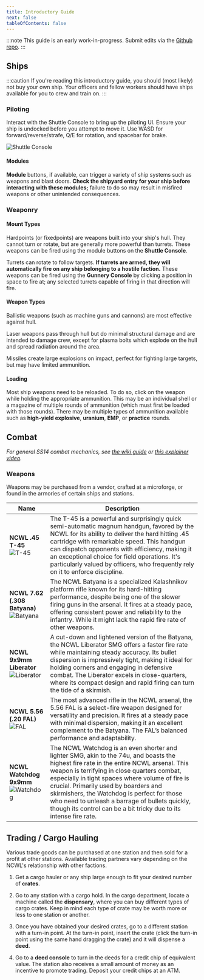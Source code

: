 ```yaml
---
title: Introductory Guide
next: false
tableOfContents: false
---
```


:::note
This guide is an early work-in-progress. Submit edits via the [Github repo](https://github.com/WreakHavocOnTheMiddleClass/ncwl-docs/).
:::



<Tabs>

  <TabItem label="Ships" icon="information">

  ## Ships

  :::caution
  If you're reading this introductory guide, you should (most likely) not buy your own ship. Your officers and fellow workers should have ships available for you to crew and train on.
  :::

  ### Piloting

  Interact with the Shuttle Console to bring up the piloting UI. Ensure your ship is undocked before you attempt to move it. Use WASD for forward/reverse/strafe, Q/E for rotation, and spacebar for brake.

  ![Shuttle Console](../../assets/images/shuttle-console.png)

  #### Modules

  **Module** buttons, if available, can trigger a variety of ship systems such as weapons and blast doors. **Check the shipyard entry for your ship before interacting with these modules;** failure to do so may result in misfired weapons or other unintended consequences.

  ### Weaponry

  #### Mount Types

  Hardpoints (or fixedpoints) are weapons built into your ship's hull. They cannot turn or rotate, but are generally more powerful than turrets. These weapons can be fired using the module buttons on the **Shuttle Console**.

  Turrets can rotate to follow targets. **If turrets are armed, they will automatically fire on any ship belonging to a hostile faction.** These weapons can be fired using the **Gunnery Console** by clicking a position in space to fire at; any selected turrets capable of firing in that direction will fire.

  #### Weapon Types 

  Ballistic weapons (such as machine guns and cannons) are most effective against hull.

  Laser weapons pass through hull but do minimal structural damage and are intended to damage crew, except for plasma bolts which explode on the hull and spread radiation around the area.

  Missiles create large explosions on impact, perfect for fighting large targets, but may have limited ammunition.

  #### Loading

  Most ship weapons need to be reloaded. To do so, click on the weapon while holding the appropriate ammunition. This may be an individual shell or a magazine of multiple rounds of ammunition (which must first be loaded with those rounds). There may be multiple types of ammunition available such as **high-yield explosive**, **uranium**, **EMP**, or **practice** rounds.
    
  </TabItem>
  <TabItem label="Infantry" icon="information">

  ## Combat

  *For general SS14 combat mechanics, see [the wiki guide](https://wiki.spacestation14.com/wiki/Combat) or [this explainer video](https://www.youtube.com/watch?v=c35R3mMz21Q).*

  ### Weapons

  Weapons may be purchased from a vendor, crafted at a microforge, or found in the armories of certain ships and stations.

  | Name | Description |
  | --- | --- |
  | **NCWL .45 T-45** <br /> ![T-45](../../assets/images/t-45.png) | The T-45 is a powerful and surprisingly quick semi-automatic magnum handgun, favored by the NCWL for its ability to deliver the hard hitting .45 cartridge with remarkable speed. This handgun can dispatch opponents with efficiency, making it an exceptional choice for field operations. It's particularly valued by officers, who frequently rely on it to enforce discipline. |
  | **NCWL 7.62 (.308 Batyana)** <br /> ![Batyana](../../assets/images/batyana.png) | The NCWL Batyana is a specialized Kalashnikov platform rifle known for its hard-hitting performance, despite being one of the slower firing guns in the arsenal. It fires at a steady pace, offering consistent power and reliability to the infantry. While it might lack the rapid fire rate of other weapons. |
  | **NCWL 9x9mm Liberator** <br /> ![Liberator](../../assets/images/liberator.png) | A cut-down and lightened version of the Batyana, the NCWL Liberator SMG offers a faster fire rate while maintaining steady accuracy. Its bullet dispersion is impressively tight, making it ideal for holding corners and engaging in defensive combat. The Liberator excels in close-quarters, where its compact design and rapid firing can turn the tide of a skirmish. |
  | **NCWL 5.56 (.20 FAL)** <br /> ![FAL](../../assets/images/fal.png) | The most advanced rifle in the NCWL arsenal, the 5.56 FAL is a select-fire weapon designed for versatility and precision. It fires at a steady pace with minimal dispersion, making it an excellent complement to the Batyana. The FAL’s balanced performance and adaptability. |
  | **NCWL Watchdog 9x9mm** <br /> ![Watchdog](../../assets/images/watchdog.png) | The NCWL Watchdog is an even shorter and lighter SMG, akin to the 74u, and boasts the highest fire rate in the entire NCWL arsenal. This weapon is terrifying in close quarters combat, especially in tight spaces where volume of fire is crucial. Primarily used by boarders and skirmishers, the Watchdog is perfect for those who need to unleash a barrage of bullets quickly, though its control can be a bit tricky due to its intense fire rate. |

  </TabItem>

  <TabItem label="Trading" icon="information">

  ## Trading / Cargo Hauling

  Various trade goods can be purchased at one station and then sold for a profit at other stations. Available trading partners vary depending on the NCWL's relationship with other factions.

  1. Get a cargo hauler or any ship large enough to fit your desired number of **crates**.

  2. Go to any station with a cargo hold. In the cargo department, locate a machine called the **dispensary**, where you can buy different types of cargo crates. Keep in mind each type of crate may be worth more or less to one station or another.

  3. Once you have obtained your desired crates, go to a different station with a turn-in point. At the turn-in point, insert the crate (click the turn-in point using the same hand dragging the crate) and it will dispense a **deed**.

  4. Go to a **deed console** to turn in the deeds for a credit chip of equivalent value. The station also receives a small amount of money as an incentive to promote trading. Deposit your credit chips at an ATM.
  </TabItem>
</Tabs>